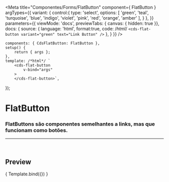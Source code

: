 
<Meta
	title="Componentes/Forms/FlatButton"
	component={ FlatButton }
	argTypes={{
		variant: {
			control:{
				type: 'select',
				options: [
					'green',
					'teal',
					'turquoise',
					'blue',
					'indigo',
					'violet',
					'pink',
					'red',
					'orange',
					'amber'
				],
			}
		},
	}}
	parameters={{
		viewMode: 'docs',
		previewTabs: { canvas: { hidden: true }},
		docs: {
			source: {
				language: 'html',
				format:true,
				code: /*html*/ 
`<cds-flat-button
	variant="green"
	text="Link Button"
/>`
			},
		}
	}}
/>

	components: { CdsFlatButton: FlatButton },
	setup() {
		return { args };
	},
	template: /*html*/ `
		<cds-flat-button
			v-bind="args" 
		>
		</cds-flat-button>`,
});

# FlatButton

### FlatButtons são componentes semelhantes a links, mas que funcionam como botões.
---
<br />

## Preview

<Canvas>
	<Story
		name="FlatButton"
		args={{
			variant: 'green',
			text: 'Link Button',
		}}
	>
		{ Template.bind({}) }
	</Story>
</Canvas>

<ArgsTable story="FlatButton" />
